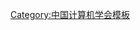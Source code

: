 {{Navbox
| name   = 中国计算机学会第十一届理事会
| title  = [[中国计算机学会]]第十一届理事会
| above  = 2015年10月－2019年10月
| bodyclass = hlist
| group1 = 理事长
| list1  = [[高文 (学者)|高　文]]
| group2 = 副理事长
| list2  = 
* [[吕建 (学者)|吕　建]]
* [[孙凝晖]]
* [[王巨宏]]
| group3 = 常务理事
| list3  = 
* [[鲍虎军]]
* [[卜佳俊]]
* [[陈宝权]]
* [[陈小武]]
* [[陈钟|陈　钟]]
* [[杜小勇]]
* [[过敏意]]
* [[胡事民]]
* [[金海|金　海]]
* [[金芝|金　芝]]
* [[李建中]]
* [[刘晓平]]
* [[卢凯|卢　凯]]
* [[马华东]]
* [[潘柱廷]]
* [[漆锋滨]]
* [[芮勇|芮　勇]]
* [[史元春]]
* [[谭晓生]]
* [[唐卫清]]
* [[陶建华]]
* [[王恩东]]
* [[王震|王　震]]
* [[吴枫|吴　枫]]
* [[臧根林]]
* [[张云泉]]
* [[周兴社]]
* [[周志华 (计算机科学家)|周志华]]
* [[卜佳俊]]（增补）
* [[章文嵩]]（增补）
| group4 = 理事
| list4  = 
| group5 = 海外理事
| list5  = 
* [[黄凯|黄　凯]]
* [[邱锡生]]
* [[赵伟|赵　伟]]
* [[李凯|李　凯]]
* [[倪明选]]
* [[张晓东]]
* [[吴杰|吴　杰]]
* [[华云生]]
* [[高光荣]]
| group6 = 监事长
| list6  = [[杨士强]]
| group7 = 监事
| list7  =
* [[侯紫峰]]
* [[臧斌宇]]
* [[陈益强]]
}}<noinclude>
{{collapsible option}}
[[Category:中国计算机学会模板]]
</noinclude>